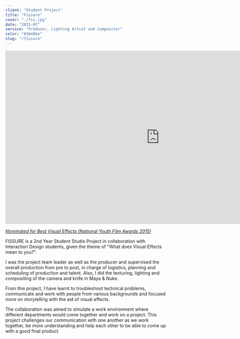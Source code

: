 ```yaml
---
client: "Student Project"
title: "Fissure"
cover: "./fis.jpg"
date: "2015-07"
service: "Producer, Lighting Artist and Compositor"
color: "#3b486e"
slug: "/fissure"
---
```

<iframe src="https://player.vimeo.com/video/131540840" width="960" height="540" frameborder="0" allow="autoplay; fullscreen" allowfullscreen></iframe>

*[Nominated for Best Visual Effects (National Youth Film Awards 2015)](https://www.scape.sg/media/nyfa/nyfa-2015-nominees-winners)*

FISSURE is a 2nd Year Student Studio Project in collaboration with Interaction Design students, given the theme of "What does Visual Effects mean to you?".

I was the project team leader as well as the producer and supervised the overall production from pre to post, in charge of logistics, planning and scheduling of production and talent. Also, I did the texturing, lighting and compositing of the camera and knife in Maya & Nuke. 

From this project, I have learnt to troubleshoot technical problems, communicate and work with people from various backgrounds and focused more on storytelling with the aid of visual effects.

The collaboration was aimed to simulate a work environment where different departments would come together and work on a project. This project challenges our communication with one another as we work together, be more understanding and help each other to be able to come up with a good final product. 

